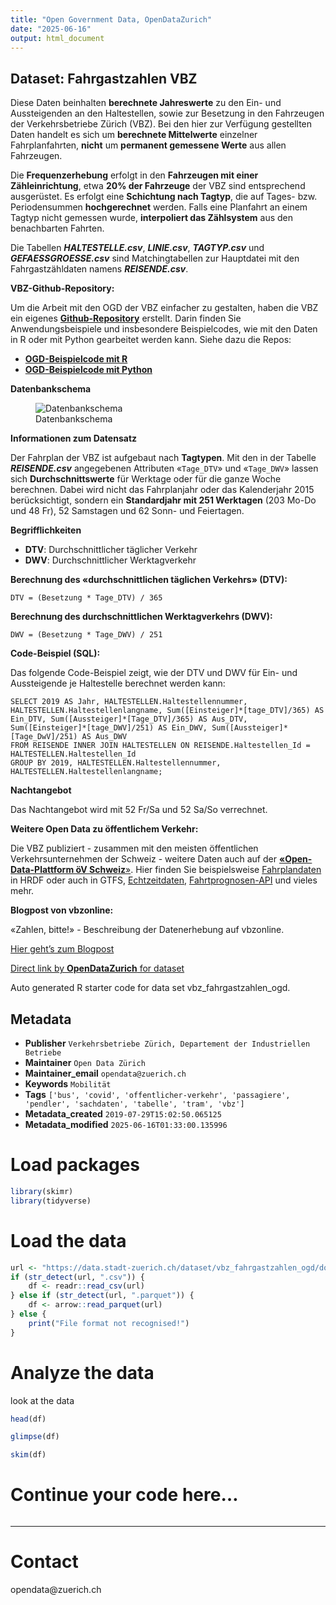 ```yaml
---
title: "Open Government Data, OpenDataZurich"
date: "2025-06-16"
output: html_document
---
```


## Dataset: Fahrgastzahlen VBZ

Diese Daten beinhalten **berechnete Jahreswerte** zu den Ein- und Aussteigenden an den Haltestellen, sowie zur Besetzung in den Fahrzeugen der Verkehrsbetriebe Zürich (VBZ). Bei den hier zur Verfügung gestellten Daten handelt es sich um **berechnete Mittelwerte** einzelner Fahrplanfahrten, **nicht** um **permanent gemessene Werte** aus allen Fahrzeugen. 

Die **Frequenzerhebung** erfolgt in den **Fahrzeugen mit einer Zähleinrichtung**, etwa **20% der Fahrzeuge** der VBZ sind entsprechend ausgerüstet. Es erfolgt eine **Schichtung nach Tagtyp**, die auf Tages- bzw. Periodensummen **hochgerechnet** werden. Falls eine Planfahrt an einem Tagtyp nicht gemessen wurde, **interpoliert das Zählsystem** aus den benachbarten Fahrten.

Die Tabellen ***HALTESTELLE.csv***, ***LINIE.csv***, ***TAGTYP.csv*** und ***GEFAESSGROESSE.csv*** sind Matchingtabellen zur Hauptdatei mit den Fahrgastzähldaten namens ***REISENDE.csv***.



**VBZ-Github-Repository:**

Um die Arbeit mit den OGD der VBZ einfacher zu gestalten, haben die VBZ ein eigenes [**Github-Repository**](https://github.com/VerkehrsbetriebeZuerich ) erstellt.
Darin finden Sie Anwendungsbeispiele und insbesondere Beispielcodes, wie mit den Daten in R oder mit Python gearbeitet werden kann. Siehe dazu die Repos:

- [**OGD-Beispielcode mit R**](https://github.com/VerkehrsbetriebeZuerich/ogd_examples_R)
- [**OGD-Beispielcode mit Python**](https://github.com/VerkehrsbetriebeZuerich/ogd_examples_python)

[]()

**Datenbankschema**

![Datenbankschema](https://statistik.stadt-zuerich.ch/modules/ogd_bspe/pics/vbz/Datenschema_faga21.PNG)


[]()

**Informationen zum Datensatz**

Der Fahrplan der VBZ ist aufgebaut nach **Tagtypen**.
Mit den in der Tabelle ***REISENDE.csv*** angegebenen Attributen «`Tage_DTV`» und «`Tage_DWV`» lassen sich **Durchschnittswerte** für Werktage oder für die ganze Woche berechnen. Dabei wird nicht das Fahrplanjahr oder das Kalenderjahr 2015 berücksichtigt, sondern ein **Standardjahr mit 251 Werktagen** (203 Mo-Do und 48 Fr), 52 Samstagen und 62 Sonn- und Feiertagen.

[]()

**Begrifflichkeiten**


- **DTV**: Durchschnittlicher täglicher Verkehr
- **DWV**: Durchschnittlicher Werktagverkehr



[]()

**Berechnung des «durchschnittlichen täglichen Verkehrs» (DTV):**

`DTV = (Besetzung * Tage_DTV) / 365`

[]()

**Berechnung des durchschnittlichen Werktagverkehrs (DWV):**

`DWV = (Besetzung * Tage_DWV) / 251`


[]()

**Code-Beispiel (SQL):**

Das folgende Code-Beispiel zeigt, wie der DTV und DWV für Ein- und Aussteigende je Haltestelle berechnet werden kann:

    SELECT 2019 AS Jahr, HALTESTELLEN.Haltestellennummer, HALTESTELLEN.Haltestellenlangname, Sum([Einsteiger]*[tage_DTV]/365) AS Ein_DTV, Sum([Aussteiger]*[Tage_DTV]/365) AS Aus_DTV, Sum([Einsteiger]*[tage_DWV]/251) AS Ein_DWV, Sum([Aussteiger]*[Tage_DwV]/251) AS Aus_DWV
    FROM REISENDE INNER JOIN HALTESTELLEN ON REISENDE.Haltestellen_Id = HALTESTELLEN.Haltestellen_Id
    GROUP BY 2019, HALTESTELLEN.Haltestellennummer, HALTESTELLEN.Haltestellenlangname;

[]()

**Nachtangebot**

Das Nachtangebot wird mit 52 Fr/Sa und 52 Sa/So verrechnet.

[]()

**Weitere Open Data zu öffentlichem Verkehr:**

Die VBZ publiziert - zusammen mit den meisten öffentlichen Verkehrsunternehmen der Schweiz - weitere Daten auch auf der [**«Open-Data-Plattform öV Schweiz**»](https://opentransportdata.swiss/de/dataset). 
Hier finden Sie beispielsweise [Fahrplandaten](https://opentransportdata.swiss/search?q=fahrplan) in HRDF oder auch in GTFS, [Echtzeitdaten](https://opentransportdata.swiss/de/dataset/go-realtime), [Fahrtprognosen-API](https://opentransportdata.swiss/de/dataset/fahrtprognose) und vieles mehr.

[]()

**Blogpost von vbzonline:**

«Zahlen, bitte!» - Beschreibung der Datenerhebung auf vbzonline.

[Hier geht's zum Blogpost](https://vbzonline.ch/zahlen-bitte/)

[]()



[Direct link by **OpenDataZurich** for dataset](https://data.stadt-zuerich.ch/dataset/vbz_fahrgastzahlen_ogd)

Auto generated R starter code for data set vbz_fahrgastzahlen_ogd.

## Metadata

- **Publisher** `Verkehrsbetriebe Zürich, Departement der Industriellen Betriebe`
- **Maintainer** `Open Data Zürich`
- **Maintainer_email** `opendata@zuerich.ch`
- **Keywords** `Mobilität`
- **Tags** `['bus', 'covid', 'offentlicher-verkehr', 'passagiere', 'pendler', 'sachdaten', 'tabelle', 'tram', 'vbz']`
- **Metadata_created** `2019-07-29T15:02:50.065125`
- **Metadata_modified** `2025-06-16T01:33:00.135996`


# Load packages

```r
library(skimr)
library(tidyverse)
```

# Load the data

```r
url <- "https://data.stadt-zuerich.ch/dataset/vbz_fahrgastzahlen_ogd/download/HALTESTELLEN.csv"
if (str_detect(url, ".csv")) {
    df <- readr::read_csv(url)
} else if (str_detect(url, ".parquet")) {
    df <- arrow::read_parquet(url)
} else {
    print("File format not recognised!")
}
```

# Analyze the data

look at the data
```r
head(df)
```

```r
glimpse(df)
```

```r
skim(df)
```

# Continue your code here...

```r

```

------------------------------------------------------------------------

# Contact

opendata@zuerich.ch

